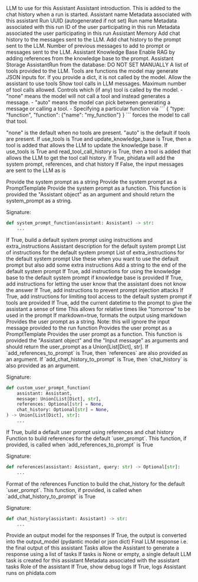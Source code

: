 <ResponseField name="llm" type="LLM">
  LLM to use for this Assistant
</ResponseField>
<ResponseField name="introduction" type="str">
 Assistant introduction. This is added to the chat history when a run is started.
</ResponseField>
<ResponseField name="name" type="str">
 Assistant name
</ResponseField>
<ResponseField name="assistant_data" type="Dict[str, Any]">
 Metadata associated with this assistant
</ResponseField>

<ResponseField name="run_id" type="str">
 Run UUID (autogenerated if not set)
</ResponseField>
<ResponseField name="run_name" type="str">
 Run name
</ResponseField>
<ResponseField name="run_data" type="Dict[str, Any]">
 Metadata associated with this run
</ResponseField>

<ResponseField name="user_id" type="str">
  ID of the user participating in this run
</ResponseField>
<ResponseField name="user_data" type="Dict[str, Any]">
  Metadata associated the user participating in this run
</ResponseField>

<ResponseField name="memory" type="AssistantMemory" default="AssistantMemory()">
  Assistant Memory
</ResponseField>
<ResponseField name="add_chat_history_to_messages" type="bool" default="False">
  Add chat history to the messages sent to the LLM.
</ResponseField>
<ResponseField name="add_chat_history_to_prompt" type="bool" default="False">
  Add chat history to the prompt sent to the LLM.
</ResponseField>
<ResponseField name="num_history_messages" type="int" default="6">
  Number of previous messages to add to prompt or messages sent to the LLM.
</ResponseField>

<ResponseField name="knowledge_base" type="AssistantKnowledge">
  Assistant Knowledge Base
</ResponseField>
<ResponseField name="add_references_to_prompt" type="bool" default="False">
  Enable RAG by adding references from the knowledge base to the prompt.
</ResponseField>

<ResponseField name="storage" type="AssistantStorage">
  Assistant Storage
</ResponseField>
<ResponseField name="db_row" type="AssistantRun">
  AssistantRun from the database: DO NOT SET MANUALLY
</ResponseField>
<ResponseField name="tools" type="List[Union[Tool, ToolRegistry, Callable, Dict, Function]]">
 A list of tools provided to the LLM. Tools are functions the model may generate JSON inputs for.
 If you provide a dict, it is not called by the model.
</ResponseField>
<ResponseField name="use_tools" type="bool" default="False">
 Allow the assistant to use tools
</ResponseField>
<ResponseField name="show_tool_calls" type="bool" default="False">
 Show tool calls in LLM messages.
</ResponseField>
<ResponseField name="tool_call_limit" type="int">
 Maximum number of tool calls allowed.
</ResponseField>
<ResponseField name="tool_choice" type="Union[str, Dict[str, Any]]">
  Controls which (if any) tool is called by the model.
  - "none" means the model will not call a tool and instead generates a message.
  - "auto" means the model can pick between generating a message or calling a tool.
  - Specifying a particular function via
  ```
  {
    "type: "function",
    "function": {"name": "my_function"}
  }
  ```
  forces the model to call that tool.

  "none" is the default when no tools are present. "auto" is the default if tools are present.
</ResponseField>
<ResponseField name="update_knowledge_base" type="bool" default="False">
 If use_tools is True and update_knowledge_base is True,
 then a tool is added that allows the LLM to update the knowledge base.
</ResponseField>
<ResponseField name="read_tool_call_history" type="bool" default="False">
 If use_tools is True and read_tool_call_history is True,
 then a tool is added that allows the LLM to get the tool call history.
</ResponseField>
<ResponseField name="format_messages" type="bool" default="True">
 If True, phidata will add the system prompt, references, and chat history
 If False, the input messages are sent to the LLM as is
</ResponseField>

<ResponseField name="system_prompt" type="str">
  Provide the system prompt as a string
</ResponseField>
<ResponseField name="system_prompt_template" type="PromptTemplate">
  Provide the system prompt as a PromptTemplate
</ResponseField>
<ResponseField name="system_prompt_function" type="Callable[..., Optional[str]]">
  Provide the system prompt as a function. This function is provided the "Assistant object" as an argument
  and should return the system_prompt as a string.

Signature:

```python
def system_prompt_function(assistant: Assistant) -> str:
    ...
```

</ResponseField>
<ResponseField name="build_default_system_prompt" type="Callable[..., Optional[str]]">
  If True, build a default system prompt using instructions and extra_instructions
</ResponseField>
<ResponseField name="description" type="str">
  Assistant description for the default system prompt
</ResponseField>
<ResponseField name="instructions" type="List[str]">
  List of instructions for the default system prompt
</ResponseField>
<ResponseField name="extra_instructions" type="List[str]">
  List of extra_instructions for the default system prompt
  Use these when you want to use the default prompt but also add some extra instructions
</ResponseField>
<ResponseField name="add_to_system_prompt" type="str">
  Add a string to the end of the default system prompt
</ResponseField>
<ResponseField name="add_knowledge_base_instructions" type="bool" default="True">
  If True, add instructions for using the knowledge base to the default system prompt if knowledge base is provided
</ResponseField>
<ResponseField name="prevent_hallucinations" type="bool" default="False">
  If True, add instructions for letting the user know that the assistant does not know the answer
</ResponseField>
<ResponseField name="prevent_prompt_injection" type="bool" default="False">
  If True, add instructions to prevent prompt injection attacks
</ResponseField>
<ResponseField name="limit_tool_access" type="bool" default="False">
  If True, add instructions for limiting tool access to the default system prompt if tools are provided
</ResponseField>
<ResponseField name="add_datetime_to_instructions" type="bool" default="False">
  If True, add the current datetime to the prompt to give the assistant a sense of time
  This allows for relative times like "tomorrow" to be used in the prompt
</ResponseField>
<ResponseField name="markdown" type="bool" default="False">
  If markdown=true, formats the output using markdown
</ResponseField>

<ResponseField name="user_prompt" type="Union[List[Dict], str]">
  Provides the user prompt as a string. Note: this will ignore the input message provided to the run function
</ResponseField>
<ResponseField name="user_prompt_template" type="PromptTemplate">
  Provides the user prompt as a PromptTemplate
</ResponseField>
<ResponseField name="user_prompt_function" type="Callable[..., str]">
  Provides the user prompt as a function. This function is provided the "Assistant object" and the "Input message" as arguments
  and should return the user_prompt as a Union[List[Dict], str].
  If `add_references_to_prompt` is True, then `references` are also provided as an argument.
  If `add_chat_history_to_prompt` is True, then `chat_history` is also provided as an argument.

Signature:

```python
def custom_user_prompt_function(
    assistant: Assistant,
    message: Union[List[Dict], str],
    references: Optional[str] = None,
    chat_history: Optional[str] = None,
) -> Union[List[Dict], str]:
    ...
```

</ResponseField>
<ResponseField name="build_default_user_prompt" type="bool" default="True">
  If True, build a default user prompt using references and chat history
</ResponseField>
<ResponseField name="references_function" type="Callable[..., Optional[str]]">
Function to build references for the default `user_prompt`. This function, if provided, is called when `add_references_to_prompt` is True

Signature:

```python
def references(assistant: Assistant, query: str) -> Optional[str]:
    ...
```

</ResponseField>
<ResponseField name="references_format" type="Literal['json', 'yaml']" default="json">
  Format of the references
</ResponseField>
<ResponseField name="chat_history_function" type="Callable[..., Optional[str]]">
Function to build the chat_history for the default `user_prompt`. This function, if provided, is called when `add_chat_history_to_prompt` is True

Signature:

```python
def chat_history(assistant: Assistant) -> str:
    ...
```

</ResponseField>

<ResponseField name="output_model" type="Union[str, List, Type[BaseModel]]">
  Provide an output model for the responses
</ResponseField>
<ResponseField name="parse_output" type="bool" default="True">
  If True, the output is converted into the output_model (pydantic model or json
  dict)
</ResponseField>
<ResponseField name="output" type="Any">
  Final LLM response i.e. the final output of this assistant
</ResponseField>

<ResponseField name="tasks" type="[List[Task]]">
  Tasks allow the Assistant to generate a response using a list of tasks If
  tasks is None or empty, a single default LLM task is created for this
  assistant
</ResponseField>
<ResponseField name="task_data" type="Dict[str, Any]">
  Metadata associated with the assistant tasks
</ResponseField>

<ResponseField name="role" type="str">
  Role of the assistant
</ResponseField>

<ResponseField name="debug_mode" type="bool" default="False">
  If True, show debug logs
</ResponseField>
<ResponseField name="monitoring" type="bool" default="False">
  If True, logs Assistant runs on phidata.com
</ResponseField>
